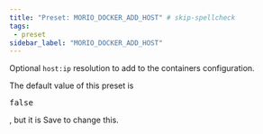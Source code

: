 ```yaml
---
title: "Preset: MORIO_DOCKER_ADD_HOST" # skip-spellcheck
tags:
 - preset
sidebar_label: "MORIO_DOCKER_ADD_HOST"
---
```


Optional `host:ip` resolution to add to the containers configuration.

<Note>

The default value of this preset is <pre>false</pre>, but it is <Label style="success">Save</Label> to change this.

</Note>
